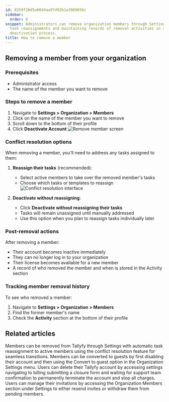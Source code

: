 ```yaml
---
id: 8359f20d5a66d4aa97d92b1a3989056c
sidebar:
  order: 8
snippet: Administrators can remove organization members through Settings while managing
  task reassignments and maintaining records of removal activities in a streamlined
  deactivation process.
title: How to remove a member
---
```


## Removing a member from your organization

### Prerequisites
- Administrator access
- The name of the member you want to remove

### Steps to remove a member

1. Navigate to **Settings > Organization > Members**
2. Click on the name of the member you want to remove
3. Scroll down to the bottom of their profile
4. Click **Deactivate Account**
   ![Remove member screen](https://screenshots.tallyfy.com/tallyfy%2Fpro%2Fdesktop-light-remove-member.png)

### Conflict resolution options

When removing a member, you'll need to address any tasks assigned to them:

1. **Reassign their tasks** (recommended):
   - Select active members to take over the removed member's tasks
   - Choose which tasks or templates to reassign
   ![Conflict resolution interface](https://screenshots.tallyfy.com/tallyfy%2Fpro%2Fdesktop-light-conflict-resolution-example.png)

2. **Deactivate without reassigning**:
   - Click **Deactivate without reassigning their tasks**
   - Tasks will remain unassigned until manually addressed
   - Use this option when you plan to reassign tasks individually later

### Post-removal actions

After removing a member:
- Their account becomes inactive immediately
- They can no longer log in to your organization
- Their license becomes available for a new member
- A record of who removed the member and when is stored in the Activity section

### Tracking member removal history

To see who removed a member:
1. Navigate to **Settings > Organization > Members**
2. Find the former member's name
3. Check the **Activity** section at the bottom of their profile


## Related articles
<CardGrid>
<LinkTitleCard header="<b>Org Settings > Remove a Member</b>" href="/products/pro/settings/org-settings/how-can-i-remove-a-member-from-my-tallyfy-organization/" > Members can be removed from Tallyfy through Settings with automatic task reassignment to active members using the conflict resolution feature for seamless transitions. </LinkTitleCard>
<LinkTitleCard header="<b>Members > Convert a member to a guest</b>" href="/products/pro/documenting/members/convert-member-to-guest/" > Members can be converted to guests by first disabling their account and then using the Convert to guest option in the Organization Settings menu. </LinkTitleCard>
<LinkTitleCard header="<b>Personal Settings > Cancel and delete your Tallyfy account</b>" href="/products/pro/settings/personal-settings/how-can-i-cancel-and-delete-my-tallyfy-account/" > Users can delete their Tallyfy account by accessing settings navigating to billing submitting a closure form and waiting for support team confirmation to permanently terminate the account and stop all charges. </LinkTitleCard>
<LinkTitleCard header="<b>Members > Resending or withdrawing invites</b>" href="/products/pro/documenting/members/how-to-resend-or-withdraw-invites-in-tallyfy/" > Users can manage their invitations by accessing the Organization Members section under Settings to either resend invites or withdraw them from pending members. </LinkTitleCard>
</CardGrid>